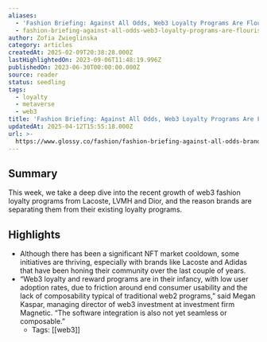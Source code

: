 ```yaml
---
aliases:
  - 'Fashion Briefing: Against All Odds, Web3 Loyalty Programs Are Flourishing'
  - fashion-briefing-against-all-odds-web3-loyalty-programs-are-flourishing
author: Zofia Zwieglinska
category: articles
createdAt: 2025-02-09T20:38:28.000Z
lastHighlightedOn: 2023-09-06T11:48:19.996Z
publishedOn: 2023-06-30T00:00:00.000Z
source: reader
status: seedling
tags:
  - loyalty
  - metaverse
  - web3
title: 'Fashion Briefing: Against All Odds, Web3 Loyalty Programs Are Flourishing'
updatedAt: 2025-04-12T15:55:18.000Z
url: >-
  https://www.glossy.co/fashion/fashion-briefing-against-all-odds-brands-web3-loyalty-programs-are-flourishing/?utm_source=Sailthru&utm_medium=email&utm_campaign=Issue:%202023-07-12%20Retail%20Dive:%20Marketing%20%5Bissue:52366%5D&utm_term=Retail%20Dive:%20Marketing
---
```

## Summary

This week, we take a deep dive into the recent growth of web3 fashion loyalty programs from Lacoste, LVMH and Dior, and the reason brands are separating them from their existing loyalty programs.

## Highlights

- Although there has been a significant NFT market cooldown, some initiatives are thriving, especially with brands like Lacoste and Adidas that have been honing their community over the last couple of years.
- “Web3 loyalty and reward programs are in their infancy, with low user adoption rates, due to friction around end consumer usability and the lack of composability typical of traditional web2 programs,” said Megan Kaspar, managing director of web3 investment at investment firm Magnetic. “The software integration is also not yet seamless or composable.”
    - Tags: [[web3]]
